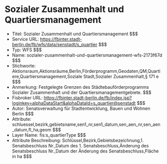 # Sozialer Zusammenhalt und Quartiersmanagement
- Titel: Sozialer Zusammenhalt und Quartiersmanagement $$$
- Service URL: https://fbinter.stadt-berlin.de/fb/wfs/data/senstadt/s_quartier $$$
- Typ: WFS $$$
- Name: sozialer-zusammenhalt-und-quartiersmanagement-wfs-2173f67d $$$
- Stichworte: Aktionsraum,Aktionsräume,Berlin,Förderprogramm,Geodaten,QM,Quartiere,Quartiersmanagement,Soziale Stadt,Sozialer Zusammenhalt,§ 171 e $$$
- Anmerkung: Festgelegte Grenzen des Städtebauförderprogramms Sozialer Zusammenhalt und der Quartiersmanagementgebiete. $$$
- Fisbroker URL: https://fbinter.stadt-berlin.de/fb/index.jsp?loginkey=alphaDataStart&alphaDataId=s_quartier@senstadt $$$
- Autor: Senatsverwaltung für Stadtentwicklung, Bauen und Wohnen Berlin $$$
- Attribute: schluessel,bezirk,gebietsname,sen1_nr,sen1_datum,sen_aen_nr,sen_aen_datum,fl_ha,geom $$$
- Layer Name: fis:s_quartierType $$$
- Attribute Beschreibung: Schlüssel,Bezirk,Gebietsbezeichnung,1. Senatsbeschluss Nr.,Datum des 1. Senatsbeschluss,Änderung des Senatsbeschluss Nr.,Datum der Änderung des Senatsbeschluss,Fläche in ha $$$
